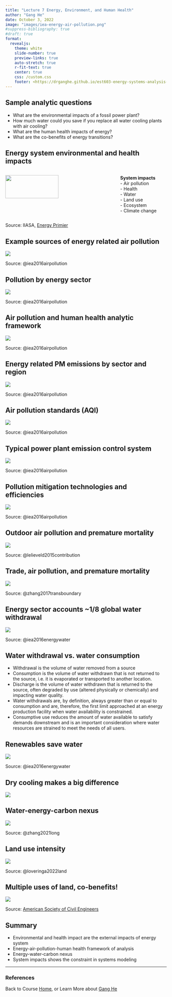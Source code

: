```yaml
---
title: "Lecture 7 Energy, Environment, and Human Health"
author: "Gang He"
date: October 3, 2022
image: "images/iea-energy-air-pollution.png"
#suppress-bibliography: true
#draft: true
format:
  revealjs:
    theme: white
    slide-number: true
    preview-links: true
    auto-stretch: true
    r-fit-text: true
    center: true
    css: /custom.css
    footer: <https://drganghe.github.io/est603-energy-systems-analysis-2022-fall/>
---
```


## Sample analytic questions

-   What are the environmental impacts of a fossil power plant?\
-   How much water could you save if you replace all water cooling plants with air cooling?\
-   What are the human health impacts of energy?\
-   What are the co-benefits of energy transitions?\


## Energy system environmental and health impacts

:::columns

::: {.column width="70%"}
![](images/energy-systems.png){fig-align="center" width=70%}
:::

::: {.column width="30%"}
**System impacts**\
- Air pollution\
- Health\
- Water\
- Land use\
- Ecosystem\
- Climate change
:::

:::

::: footer
Source: IIASA, [Energy Primier](https://previous.iiasa.ac.at/web/home/research/Flagship-Projects/Global-Energy-Assessment/GEA_Chapter1.pdf)
:::


## Example sources of energy related air pollution

![](images/energy-related-air-pollution.png){fig-align="center"}

::: footer
Source: @iea2016airpollution
:::


## Pollution by energy sector

![](images/iea-energy-air-pollution.png){fig-align="center"}

::: footer
Source: @iea2016airpollution
:::

## Air pollution and human health analytic framework

![](images/environmental-health-framework.png){fig-align="center"}

::: footer
Source: @iea2016airpollution
:::


## Energy related PM emissions by sector and region

![](images/pm-emissions-map.png){fig-align="center"}

::: footer
Source: @iea2016airpollution
:::

## Air pollution standards (AQI)

![](images/air-pollution-standards.png){fig-align="center"}

::: footer
Source: @iea2016airpollution
:::

## Typical power plant emission control system

![](images/power-plant-air-pollutions.png){fig-align="center"}

::: footer
Source: @iea2016airpollution
:::


## Pollution mitigation technologies and efficiencies

![](images/pollution-abatement-efficiency.png){fig-align="center"}

::: footer
Source: @iea2016airpollution
:::


## Outdoor air pollution and premature mortality

![](images/motality-map.png){fig-align="center"}

::: footer
Source: @lelieveld2015contribution
:::

## Trade, air pollution, and premature mortality

![](images/trade-emissions-motality.jpg){fig-align="center"}

::: footer
Source: @zhang2017transboundary
:::


## Energy sector accounts ~1/8 global water withdrawal

![](images/water-by-sector.png){fig-align="center"}

::: footer
Source: @iea2016energywater
:::


## Water withdrawal vs. water consumption{.smaller}

- Withdrawal is the volume of water removed from a source\
- Consumption is the volume of water withdrawn that is not returned to the source, i.e. it is evaporated or transported to another location.\ 
- Discharge is the volume of water withdrawn that is returned to the source, often degraded by use (altered physically or chemically) and impacting water quality.\ 
- Water withdrawals are, by definition, always greater than or equal to consumption and are, therefore, the first limit approached at an energy production facility when water availability is constrained.\ 
- Consumptive use reduces the amount of water available to satisfy demands downstream and is an important consideration where water resources are strained to meet the needs of all users.


## Renewables save water

![](images/water-by-generating-technology.png){fig-align="center"}

::: footer
Source: @iea2016energywater
:::


## Dry cooling makes a big difference

![](images/water-by-power-technology.png){fig-align="center"}


## Water-energy-carbon nexus

![](images/energy-water-carbon-nexus.png){fig-align="center"}

::: footer
Source: @zhang2021long
:::

## Land use intensity

![](images/land-ghg-intensity-by-technolog.png){fig-align="center"}

::: footer
Source: @loveringa2022land
:::

## Multiple uses of land, co-benefits!

![](images/california-solar-canal.jpeg){fig-align="center"}

::: footer
Source: [American Society of Civil Engineers](https://www.asce.org/publications-and-news/civil-engineering-source/civil-engineering-magazine/article/2022/03/solar-panels-over-california-canals-test-possible-joint-siting-benefits)
:::

## Summary

-   Environmental and health impact are the external impacts of energy system\
-   Energy-air-pollution-human health framework of analysis\
-   Energy-water-carbon nexus\
-   System impacts shows the constraint in systems modeling

---

### References

::: {#refs}
:::

::: footer
Back to Course [Home](https://drganghe.github.io/est603-energy-systems-analysis-2022-fall/), or Learn More about [Gang He](https://drganghe.github.io)
:::
